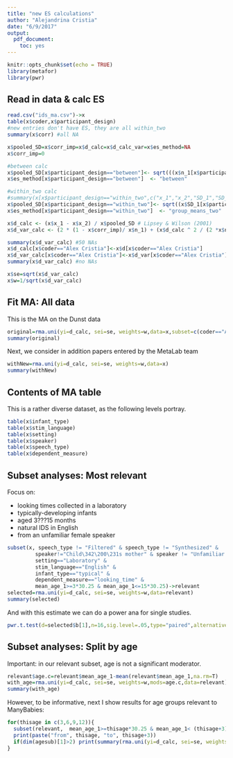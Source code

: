 ```yaml
---
title: "new ES calculations"
author: "Alejandrina Cristia"
date: "6/9/2017"
output:
  pdf_document:
    toc: yes
---
```


```r
knitr::opts_chunk$set(echo = TRUE)
library(metafor)
library(pwr)

```

## Read in data & calc ES



```r
read.csv("ids_ma.csv")->x
table(x$coder,x$participant_design)
#new entries don't have ES, they are all within_two
summary(x$corr) #all NA

x$pooled_SD=x$corr_imp=x$d_calc=x$d_calc_var=x$es_method=NA
x$corr_imp=0

#between calc
x$pooled_SD[x$participant_design=="between"]<- sqrt(((x$n_1[x$participant_design=="between"] - 1) * x$SD_1[x$participant_design=="between"] ^ 2 + (x$n_2[x$participant_design=="between"] - 1) * x$SD_2[x$participant_design=="between"] ^ 2) / (x$n_1[x$participant_design=="between"] + x$n_2[x$participant_design=="between"] - 2)) # Lipsey & Wilson, 3.14
x$es_method[x$participant_design=="between"]  <- "between"

#within_two calc
#summary(x[x$participant_design=="within_two",c("x_1","x_2","SD_1","SD_2")]) #checking - 41 NAs corresponds to the original studies
x$pooled_SD[x$participant_design=="within_two"]<- sqrt((x$SD_1[x$participant_design=="within_two"] ^ 2 + x$SD_2[x$participant_design=="within_two"] ^ 2) / 2) # Lipsey & Wilson, 3.14
x$es_method[x$participant_design=="within_two"]  <- "group_means_two"

x$d_calc <- (x$x_1 - x$x_2) / x$pooled_SD # Lipsey & Wilson (2001)
x$d_var_calc <- (2 * (1 - x$corr_imp)/ x$n_1) + (x$d_calc ^ 2 / (2 *x$n_1)) # Lipsey & Wilson (2001)

summary(x$d_var_calc) #50 NAs
x$d_calc[x$coder=="Alex Cristia"]<-x$d[x$coder=="Alex Cristia"]
x$d_var_calc[x$coder=="Alex Cristia"]<-x$d_var[x$coder=="Alex Cristia"]
summary(x$d_var_calc) #no NAs

x$se=sqrt(x$d_var_calc)
x$w=1/sqrt(x$d_var_calc)
```

## Fit MA: All data

This is the MA on the Dunst data

```r
original=rma.uni(yi=d_calc, sei=se, weights=w,data=x,subset=c(coder=="Alex Cristia"))
summary(original)
```

Next, we consider in addition papers entered by the MetaLab team

```r
withNew=rma.uni(yi=d_calc, sei=se, weights=w,data=x)
summary(withNew)
```

## Contents of MA table

This is a rather diverse dataset, as the following levels portray.

```r
table(x$infant_type)
table(x$stim_language)
table(x$setting)
table(x$speaker)
table(x$speech_type)
table(x$dependent_measure)
```

## Subset analyses: Most relevant

Focus on:

- looking times collected in a laboratory 
- typically-developing infants 
- aged 3???15 months 
- natural IDS in English 
- from an unfamiliar female speaker

```r
subset(x, speech_type != "Filtered" & speech_type != "Synthesized" &
         speaker!="Child\342\200\231s mother" & speaker != "Unfamiliar male" & 
         setting=="Laboratory" & 
         stim_language=="English" & 
         infant_type=="typical" & 
         dependent_measure=="looking_time" &
         mean_age_1>=3*30.25 & mean_age_1<=15*30.25)->relevant
selected=rma.uni(yi=d_calc, sei=se, weights=w,data=relevant)
summary(selected)
```

And with this estimate we can do a power ana for single studies.

```r
pwr.t.test(d=selected$b[1],n=16,sig.level=.05,type="paired",alternative="greater")

```

## Subset analyses: Split by age

Important: in our relevant subset, age is not a significant moderator.

```r
relevant$age.c=relevant$mean_age_1-mean(relevant$mean_age_1,na.rm=T)
with_age=rma.uni(yi=d_calc, sei=se, weights=w,mods=age.c,data=relevant)
summary(with_age)
```

However, to be informative, next I show results for age groups relevant to ManyBabies:

```r
for(thisage in c(3,6,9,12)){
  subset(relevant,  mean_age_1>=thisage*30.25 & mean_age_1< (thisage+3) *30.25)->agesub
  print(paste("from", thisage, "to", thisage+3))
  if(dim(agesub)[1]>2) print(summary(rma.uni(yi=d_calc, sei=se, weights=w,data=agesub))) else print("not enough studies")
}


```